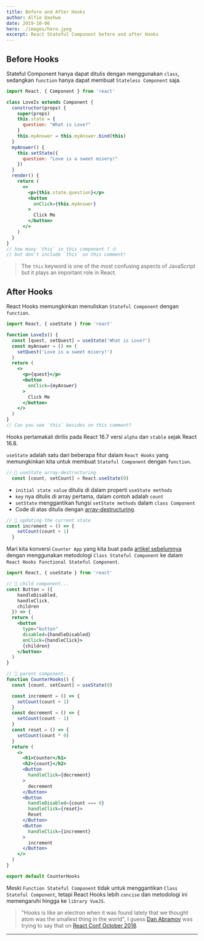 ```yaml
---
title: Before and After Hooks
author: Alfie Qashwa
date: 2019-10-06
hero: ./images/hero.jpeg
excerpt: React Stateful Component before and after Hooks
---
```



## Before Hooks

Stateful Component hanya dapat ditulis dengan menggunakan `class`, sedangkan `function` hanya dapat membuat `Stateless Component` saja.

```jsx {6,9,12,19,21,23}
import React, { Component } from 'react'

class LoveIs extends Component {
  constructor(props) {
    super(props)
    this.state = {
      question: "What is Love?"
    }
    this.myAnswer = this.myAnswer.bind(this)
  }
  myAnswer() {
    this.setState({
      question: "Love is a sweet misery!"
    })
  }
  render() {
    return (
      <>
        <p>{this.state.question}</p>
        <button
          onClick={this.myAnswer}
        >
          Click Me
        </button>
      </>
    )
  }
}
// how many `this` in this component ? 🙄
// but don't include `this` on this comment!
```

> The `this` keyword is one of the most confusing aspects of JavaScript but it plays an important role in React.

## After Hooks

React Hooks memungkinkan menuliskan `Stateful Component` dengan `function`.


```jsx
import React, { useState } from 'react'

function LoveIs() {
  const [quest, setQuest] = useState('What is Love?')
  const myAnswer = () => (
    setQuest('Love is a sweet misery!')
  )
  return (
    <>
      <p>{quest}</p>
      <button
        onClick={myAnswer}
      >
        Click Me
      </button>
    </>
  )
}
// Can you see `this` besides on this comment?
```

Hooks pertamakali dirilis pada React 16.7 versi `alpha` dan `stable` sejak React 16.8.

`useState` adalah satu dari beberapa fitur dalam `React Hooks` yang memungkinkan kita untuk membuat `Stateful Component` dengan `function`.

```jsx
// 🔴 useState array-destructuring
  const [count, setCount] = React.useState(0)
```

* `initial state value` ditulis di dalam properti `useState methods`
* `key` nya ditulis di array pertama, dalam contoh adalah `count`
* `setState` menggantikan fungsi `setState methods` dalam `class Component`
* Code di atas ditulis dengan [array-destructuring](/destructuring).

```jsx
// 🔴 updating the current state
const increment = () => {
    setCount(count + 1)
  }
```

Mari kita konversi `Counter App` yang kita buat pada [artikel sebelumnya](/state) dengan menggunakan metodologi `Class Stateful Component` ke dalam `React Hooks Functional Stateful Component`.

```jsx
import React, { useState } from 'react'

// 🔴 child component...
const Button = ({
    handleDisabled,
    handleClick,
    children
  }) => {
  return (
    <button
      type="button"
      disabled={handleDisabled}
      onClick={handleClick}>
      {children}
    </button>
  )
}

// 🔴 parent component...
function CounterHooks() {
  const [count, setCount] = useState(0)

  const increment = () => {
    setCount(count + 1)
  }
  const decrement = () => {
    setCount(count - 1)
  }
  const reset = () => {
    setCount(count * 0)
  }
  return (
    <>
      <h1>Counter</h1>
      <h2>{count}</h2>
      <Button
        handleClick={decrement}
      >
        decrement
      </Button>
      <Button
        handleDisabled={count === 0}
        handleClick={reset}>
        Reset
      </Button>
      <Button
        handleClick={increment}
      >
        increment
      </Button>
    </>
  )
}

export default CounterHooks
```

Meski `Function Stateful Component` tidak untuk menggantikan `Class Stateful Component`, tetapi React Hooks lebih `concise` dan metodologi ini memengaruhi hingga ke `library VueJS`.

> "Hooks is like an electron when it was found lately that we thought atom was the smallest thing in the world", I guess [Dan Abramov](https://twitter.com/dan_abramov) was trying to say that on [React Conf October 2018](https://www.youtube.com/watch?v=V-QO-KO90iQ).

---

<div className="Image__Small">
  <LoveIs />
</div>